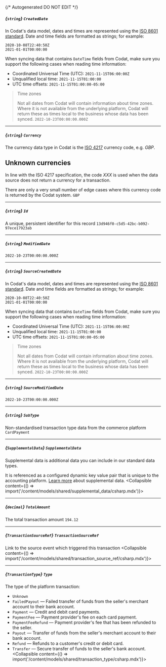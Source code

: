{/* Autogenerated DO NOT EDIT  */}

##### *{`string`}* `CreatedDate`
In Codat's data model, dates and times are represented using the <a class="external" href="https://en.wikipedia.org/wiki/ISO_8601" target="_blank">ISO 8601 standard</a>. Date and time fields are formatted as strings; for example:

```
2020-10-08T22:40:50Z
2021-01-01T00:00:00
```



When syncing data that contains `DateTime` fields from Codat, make sure you support the following cases when reading time information:

- Coordinated Universal Time (UTC): `2021-11-15T06:00:00Z`
- Unqualified local time: `2021-11-15T01:00:00`
- UTC time offsets: `2021-11-15T01:00:00-05:00`

> Time zones
> 
> Not all dates from Codat will contain information about time zones.  
> Where it is not available from the underlying platform, Codat will return these as times local to the business whose data has been synced.
`2022-10-23T00:00:00.000Z`

---
##### *{`string`}* `Currency`
The currency data type in Codat is the [ISO 4217](https://en.wikipedia.org/wiki/ISO_4217) currency code, e.g. _GBP_.

## Unknown currencies

In line with the ISO 4217 specification, the code _XXX_ is used when the data source does not return a currency for a transaction. 

There are only a very small number of edge cases where this currency code is returned by the Codat system.
`GBP`

---
##### *{`string`}* `Id`
A unique, persistent identifier for this record
`13d946f0-c5d5-42bc-b092-97ece17923ab`

---
##### *{`string`}* `ModifiedDate`
`2022-10-23T00:00:00.000Z`

---
##### *{`string`}* `SourceCreatedDate`
In Codat's data model, dates and times are represented using the <a class="external" href="https://en.wikipedia.org/wiki/ISO_8601" target="_blank">ISO 8601 standard</a>. Date and time fields are formatted as strings; for example:

```
2020-10-08T22:40:50Z
2021-01-01T00:00:00
```



When syncing data that contains `DateTime` fields from Codat, make sure you support the following cases when reading time information:

- Coordinated Universal Time (UTC): `2021-11-15T06:00:00Z`
- Unqualified local time: `2021-11-15T01:00:00`
- UTC time offsets: `2021-11-15T01:00:00-05:00`

> Time zones
> 
> Not all dates from Codat will contain information about time zones.  
> Where it is not available from the underlying platform, Codat will return these as times local to the business whose data has been synced.
`2022-10-23T00:00:00.000Z`

---
##### *{`string`}* `SourceModifiedDate`
`2022-10-23T00:00:00.000Z`

---
##### *{`string`}* `SubType`
Non-standardised transaction type data from the commerce platform
`CardPayment`

---
##### *{`SupplementalData`}* `SupplementalData`
Supplemental data is additional data you can include in our standard data types. 

It is referenced as a configured dynamic key value pair that is unique to the accounting platform. [Learn more](https://docs.codat.io/using-the-api/supplemental-data/overview) about supplemental data.
<Collapsible content={() => import('/content/models/shared/supplemental_data/csharp.mdx')}>
</Collapsible>

---
##### *{`decimal`}* `TotalAmount`
The total transaction amount
`194.12`

---
##### *{`TransactionSourceRef`}* `TransactionSourceRef`
Link to the source event which triggered this transaction
<Collapsible content={() => import('/content/models/shared/transaction_source_ref/csharp.mdx')}>
</Collapsible>

---
##### *{`TransactionType`}* `Type`
The type of the platform transaction:  
- `Unknown`  
- `FailedPayout` — Failed transfer of funds from the seller's merchant account to their bank account.  
- `Payment` — Credit and debit card payments.  
- `PaymentFee` — Payment provider's fee on each card payment.  
- `PaymentFeeRefund` — Payment provider's fee that has been refunded to the seller.  
- `Payout` — Transfer of funds from the seller's merchant account to their bank account.  
- `Refund` — Refunds to a customer's credit or debit card.  
- `Transfer` — Secure transfer of funds to the seller's bank account.  
<Collapsible content={() => import('/content/models/shared/transaction_type/csharp.mdx')}>
</Collapsible>

